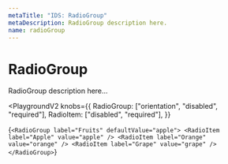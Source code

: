 ```yaml
---
metaTitle: "IDS: RadioGroup"
metaDescription: RadioGroup description here.
name: radioGroup
---
```


# RadioGroup

<Description>RadioGroup description here...</Description>

<PlaygroundV2
  knobs={{
    RadioGroup: ["orientation", "disabled", "required"],
    RadioItem: ["disabled", "required"],
  }}
>
  {`
  <RadioGroup label="Fruits" defaultValue="apple">
    <RadioItem label="Apple" value="apple" />
    <RadioItem label="Orange" value="orange" />
    <RadioItem label="Grape" value="grape" />
  </RadioGroup>
  `}
</PlaygroundV2>
